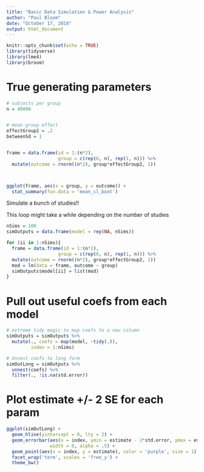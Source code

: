 ```yaml
---
title: "Basic Data Simulation & Power Analysis"
author: "Paul Bloom"
date: "October 17, 2018"
output: html_document
---
```


```r
knitr::opts_chunk$set(echo = TRUE)
library(tidyverse)
library(lme4)
library(broom)
```

# True generating parameters

```r
# subjects per group
n = 40000


# mean group effect
effectGroup2 = .2
betweenSd = 1


frame = data.frame(id = 1:(n*2), 
                   group = c(rep(0, n), rep(1, n))) %>%
  mutate(outcome = rnorm((n*2), group*effectGroup2, 1))



ggplot(frame, aes(x = group, y = outcome)) +
  stat_summary(fun.data = 'mean_cl_boot')


```

Simulate a bunch of studies!!

This loop might take a while depending on the number of studies
```r
nSims = 100
simOutputs = data.frame(model = rep(NA, nSims))

for (ii in 1:nSims){
  frame = data.frame(id = 1:(n*2), 
                   group = c(rep(0, n), rep(1, n))) %>%
  mutate(outcome = rnorm((n*2), group*effectGroup2, 1))
  mod = lm(data = frame, outcome ~ group)
  simOutputs$model[ii] = list(mod)
}
```

# Pull out useful coefs from each model

```r
# extreme tidy magic to map coefs to a new column
simOutputs = simOutputs %>%
  mutate(., coefs = map(model, ~tidy(.)),
         index = 1:nSims)

# Unnest coefs to long form
simOutLong = simOutputs %>%
  unnest(coefs) %>%
  filter(., !is.na(std.error))
```

# Plot estimate +/- 2 SE for each param 

```r
ggplot(simOutLong) +
  geom_hline(yintercept = 0, lty = 2) +
  geom_errorbar(aes(x = index, ymin = estimate - 2*std.error, ymax = estimate + 2*std.error), 
                width = 0, alpha = .5) +
  geom_point(aes(x = index, y = estimate), color = 'purple', size = 1) +
  facet_wrap('term', scales = 'free_y') +
  theme_bw()
  
```

